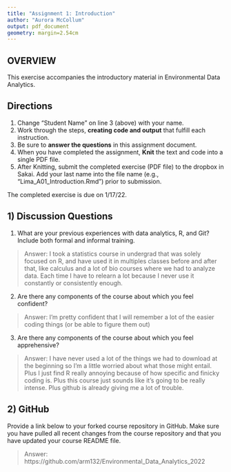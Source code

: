 ```yaml
---
title: "Assignment 1: Introduction"
author: "Aurora McCollum"
output: pdf_document
geometry: margin=2.54cm
---
```


## OVERVIEW

This exercise accompanies the introductory material in Environmental Data Analytics. 

## Directions
1. Change "Student Name" on line 3 (above) with your name.
3. Work through the steps, **creating code and output** that fulfill each instruction.
4. Be sure to **answer the questions** in this assignment document.
6. When you have completed the assignment, **Knit** the text and code into a single PDF file.
8. After Knitting, submit the completed exercise (PDF file) to the dropbox in Sakai. Add your last name into the file name (e.g., "Lima_A01_Introduction.Rmd") prior to submission.

The completed exercise is due on 1/17/22.

## 1) Discussion Questions

1. What are your previous experiences with data analytics, R, and Git? Include both formal and informal training.

> Answer: I took a statistics course in undergrad that was solely focused on R, and have used it in multiples classes before and after that, like calculus and a lot of bio courses where we had to analyze data. Each time I have to relearn a lot because I never use it constantly or consistently enough.

2. Are there any components of the course about which you feel confident?

> Answer: I'm pretty confident that I will remember a lot of the easier coding things (or be able to figure them out)

3. Are there any components of the course about which you feel apprehensive?

> Answer: I have never used a lot of the things we had to download at the beginning so I'm a little worried about what those might entail. Plus I just find R really annoying because of how specific and finicky coding is. Plus this course just sounds like it's going to be really intense. Plus github is already giving me a lot of trouble. 


## 2) GitHub

Provide a link below to your forked course repository in GitHub. Make sure you have pulled all recent changes from the course repository  and that you have updated your course README file. 

> Answer: https://github.com/arm132/Environmental_Data_Analytics_2022


